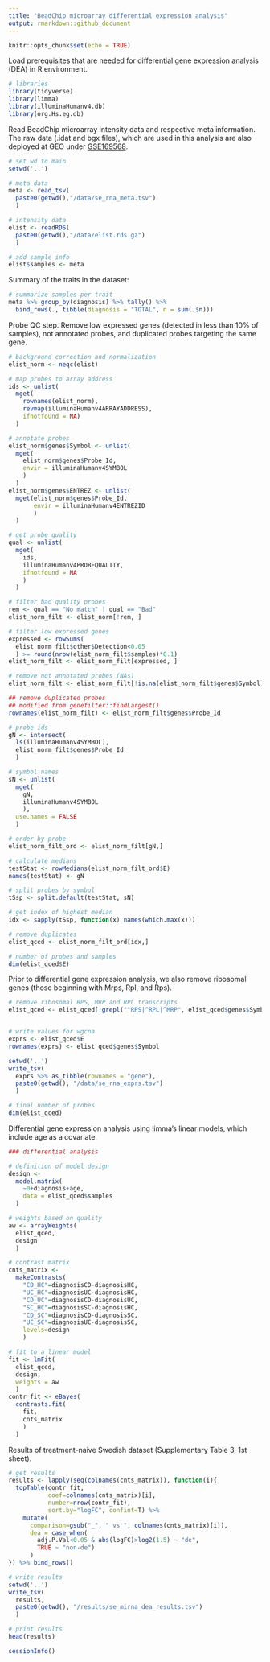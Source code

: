 ```yaml
---
title: "BeadChip microarray differential expression analysis"
output: rmarkdown::github_document
---
```


```r
knitr::opts_chunk$set(echo = TRUE)

```

Load prerequisites that are needed for differential gene expression analysis (DEA) in R environment.
```r

# libraries
library(tidyverse)
library(limma)
library(illuminaHumanv4.db)
library(org.Hs.eg.db)


```

Read BeadChip microarray intensity data and respective meta information. The raw data (.idat and bgx files), which are used in this analysis are also deployed at GEO under [GSE169568](https://www.ncbi.nlm.nih.gov/geo/query/acc.cgi?acc=GSE169568).
```r

# set wd to main
setwd('..')

# meta data
meta <- read_tsv(
  paste0(getwd(),"/data/se_rna_meta.tsv")
  )

# intensity data
elist <- readRDS(
  paste0(getwd(),"/data/elist.rds.gz")
  )

# add sample info
elist$samples <- meta

```

Summary of the traits in the dataset:
```r

# summarize samples per trait
meta %>% group_by(diagnosis) %>% tally() %>%
  bind_rows(., tibble(diagnosis = "TOTAL", n = sum(.$n)))

```

Probe QC step. Remove low expressed genes (detected in less than 10% of samples), not annotated probes, and duplicated probes targeting the same gene.
```r

# background correction and normalization
elist_norm <- neqc(elist)

# map probes to array address
ids <- unlist(
  mget(
    rownames(elist_norm),
    revmap(illuminaHumanv4ARRAYADDRESS),
    ifnotfound = NA)
  )

# annotate probes
elist_norm$genes$Symbol <- unlist(
  mget(
    elist_norm$genes$Probe_Id,
    envir = illuminaHumanv4SYMBOL
    )
  )
elist_norm$genes$ENTREZ <- unlist(
  mget(elist_norm$genes$Probe_Id,
       envir = illuminaHumanv4ENTREZID
       )
  )

# get probe quality
qual <- unlist(
  mget(
    ids,
    illuminaHumanv4PROBEQUALITY,
    ifnotfound = NA
    )
  )

# filter bad quality probes
rem <- qual == "No match" | qual == "Bad"
elist_norm_filt <- elist_norm[!rem, ]

# filter low expressed genes
expressed <- rowSums(
  elist_norm_filt$other$Detection<0.05
  ) >= round(nrow(elist_norm_filt$samples)*0.1)
elist_norm_filt <- elist_norm_filt[expressed, ]

# remove not annotated probes (NAs)
elist_norm_filt <- elist_norm_filt[!is.na(elist_norm_filt$genes$Symbol),]

## remove duplicated probes 
## modified from genefilter::findLargest()
rownames(elist_norm_filt) <- elist_norm_filt$genes$Probe_Id

# probe ids
gN <- intersect(
  ls(illuminaHumanv4SYMBOL),
  elist_norm_filt$genes$Probe_Id
  )

# symbol names
sN <- unlist(
  mget(
    gN,
    illuminaHumanv4SYMBOL
    ),
  use.names = FALSE
  )

# order by probe
elist_norm_filt_ord <- elist_norm_filt[gN,]

# calculate medians
testStat <- rowMedians(elist_norm_filt_ord$E)
names(testStat) <- gN

# split probes by symbol
tSsp <- split.default(testStat, sN)

# get index of highest median
idx <- sapply(tSsp, function(x) names(which.max(x)))

# remove duplicates
elist_qced <- elist_norm_filt_ord[idx,]

# number of probes and samples
dim(elist_qced$E)

```

Prior to differential gene expression analysis, we also remove ribosomal genes (those beginning with Mrps, Rpl, and Rps).
```r

# remove ribosomal RPS, MRP and RPL transcripts
elist_qced <- elist_qced[!grepl("^RPS|^RPL|^MRP", elist_qced$genes$Symbol),]


# write values for wgcna
exprs <- elist_qced$E
rownames(exprs) <- elist_qced$genes$Symbol

setwd('..')
write_tsv(
  exprs %>% as_tibble(rownames = "gene"),
  paste0(getwd(), "/data/se_rna_exprs.tsv")
  )

# final number of probes
dim(elist_qced)

```

Differential gene expression analysis using limma's linear models, which include age as a covariate.
```r

### differential analysis

# definition of model design
design <- 
  model.matrix(
    ~0+diagnosis+age,
    data = elist_qced$samples
  )

# weights based on quality
aw <- arrayWeights(
  elist_qced,
  design
  )

# contrast matrix
cnts_matrix <-
  makeContrasts(
    "CD_HC"=diagnosisCD-diagnosisHC,
    "UC_HC"=diagnosisUC-diagnosisHC,
    "CD_UC"=diagnosisCD-diagnosisUC,
    "SC_HC"=diagnosisSC-diagnosisHC,
    "CD_SC"=diagnosisCD-diagnosisSC,
    "UC_SC"=diagnosisUC-diagnosisSC,
    levels=design
    )

# fit to a linear model
fit <- lmFit(
  elist_qced,
  design,
  weights = aw
  )
contr_fit <- eBayes(
  contrasts.fit(
    fit,
    cnts_matrix
    )
  )

```

Results of treatment-naive Swedish dataset (Supplementary Table 3, 1st sheet).
```r

# get results
results <- lapply(seq(colnames(cnts_matrix)), function(i){
  topTable(contr_fit,
           coef=colnames(cnts_matrix)[i],
           number=nrow(contr_fit),
           sort.by="logFC", confint=T) %>%
    mutate(
      comparison=gsub("_", " vs ", colnames(cnts_matrix)[i]),
      dea = case_when(
        adj.P.Val<0.05 & abs(logFC)>log2(1.5) ~ "de",
        TRUE ~ "non-de")
      )
}) %>% bind_rows()

# write results
setwd('..')
write_tsv(
  results,
  paste0(getwd(), "/results/se_mirna_dea_results.tsv")
  )

# print results
head(results)

```

```r
sessionInfo()
```

